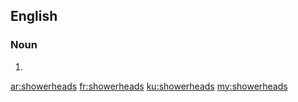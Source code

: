==English==

===Noun===
{{head|en|plural}}

# {{plural of|showerhead|lang=en|nocat=1}}

[[ar:showerheads]]
[[fr:showerheads]]
[[ku:showerheads]]
[[my:showerheads]]